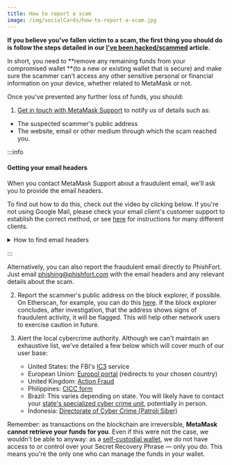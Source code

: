 ```yaml
---
title: How to report a scam
image: /img/socialCards/how-to-report-a-scam.jpg
---
```



<CustomLayout />

**If you believe you've fallen victim to a scam, the first thing you should do is follow the steps detailed in our [I've been hacked/scammed](/privacy-and-security/ive-been-hacked-scammed-unauthorized-transactions-on-my-account) article.**

In short, you need to **remove any remaining funds from your compromised wallet **(to a new or existing wallet that is secure) and make sure the scammer can't access any other sensitive personal or financial information on your device, whether related to MetaMask or not.

Once you've prevented any further loss of funds, you should:

1. [Get in touch with MetaMask Support](/getting-started/how-to-contact-metamask-support) to notify us of details such as:

- The suspected scammer's public address
- The website, email or other medium through which the scam reached you.

:::info

#### Getting your email headers

When you contact MetaMask Support about a fraudulent email, we'll ask you to provide the email headers.

To find out how to do this, check out the video by clicking below. If you're not using Google Mail, please check your email client's customer support to establish the correct method, or see [here](https://mxtoolbox.com/public/content/emailheaders/) for instructions for many different clients.

   <details>
   <summary>How to find email headers</summary>
   <div>

<div class="center-container">
  <div class="img-large">
    <img
      src={
        require("../../img/privacy-and-security/how-to-report-a-scam/Find_Email_Headers_Chrome.gif")
          .default
      }
      alt="Find_Email_Headers_Chrome.gif"
    />
  </div>
</div>

</div>
   </details>

:::

Alternatively, you can also report the fraudulent email directly to PhishFort. Just email phishing@phishfort.com with the email headers and any relevant details about the scam.

2. Report the scammer's public address on the block explorer, if possible. On Etherscan, for example, you can do this [here](https://info.etherscan.com/report-address/). If the block explorer concludes, after investigation, that the address shows signs of fraudulent activity, it will be flagged. This will help other network users to exercise caution in future.

3. Alert the local cybercrime authority. Although we can't maintain an exhaustive list, we've detailed a few below which will cover much of our user base:

   - United States: the FBI's [IC3](https://www.ic3.gov/) service
   - European Union: [Europol portal](https://www.europol.europa.eu/report-a-crime/report-cybercrime-online) (redirects to your chosen country)
   - United Kingdom: [Action Fraud](https://www.actionfraud.police.uk/)
   - Philippines: [CICC form](https://cicc.gov.ph/report/)
   - Brazil: This varies depending on state. You will likely have to contact your [state's specialized cyber crime unit](https://new.safernet.org.br/content/delegacias-cibercrimes), potentially in person.
   - Indonesia: [Directorate of Cyber Crime (Patroli Siber)](https://patrolisiber.id/)

Remember: as transactions on the blockchain are irreversible, **MetaMask cannot retrieve your funds for you**. Even if this were not the case, we wouldn't be able to anyway: as a [self-custodial wallet](/getting-started/metamask-is-a-self-custodial-wallet), we do not have access to or control over your Secret Recovery Phrase — only you do. This means you're the only one who can manage the funds in your wallet.
